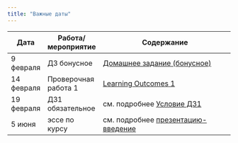 ```yaml
---
title: "Важные даты"
---
```

 
Дата | Работа/мероприятие  | Содержание
-------- | -------- | --------------------------------------------------------
9 февраля | ДЗ бонусное | <a href="MApolit_hw3_bonus.pdf" title=>Домашнее задание (бонусное) </a> 
14 февраля | Проверочная работа 1 | <a href="MApolit_LO1.pdf" title=>Learning Outcomes 1 </a> 
19 февраля | ДЗ1 обязательное | см. подробнее <a href="MApolit_hw1_submission.pdf" title=>Условие ДЗ1</a>
5 июня | эссе по курсу | см. подробнее <a href="MApolit_intro_2025.pdf" title=>презентацию-введение</a>